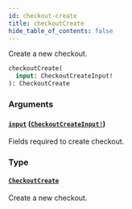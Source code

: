 ```yaml
---
id: checkout-create
title: checkoutCreate
hide_table_of_contents: false
---
```


Create a new checkout.

```graphql
checkoutCreate(
  input: CheckoutCreateInput!
): CheckoutCreate
```

### Arguments

#### [`input`](#) ([`CheckoutCreateInput!`](../../../developer/api-reference/inputs/checkout-create-input))

Fields required to create checkout.

### Type

#### [`CheckoutCreate`](../../../developer/api-reference/objects/checkout-create)

Create a new checkout.
